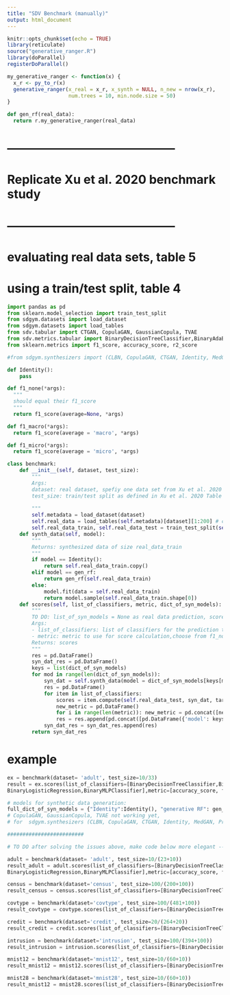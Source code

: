 ```yaml
---
title: "SDV Benchmark (manually)"
output: html_document
---
```

  
```r
knitr::opts_chunk$set(echo = TRUE)
library(reticulate)
source("generative_ranger.R")
library(doParallel)
registerDoParallel()
```

````r
my_generative_ranger <- function(x) {
  x_r <- py_to_r(x)
  generative_ranger(x_real = x_r, x_synth = NULL, n_new = nrow(x_r),
                    num.trees = 10, min.node.size = 50)
}
````

```python
def gen_rf(real_data):
  return r.my_generative_ranger(real_data)
```

# ------------------------------------------
# Replicate  Xu et al. 2020 benchmark study
# ------------------------------------------
# evaluating real data sets, table 5
# using a train/test split, table 4

````python
import pandas as pd
from sklearn.model_selection import train_test_split
from sdgym.datasets import load_dataset
from sdgym.datasets import load_tables
from sdv.tabular import CTGAN, CopulaGAN, GaussianCopula, TVAE
from sdv.metrics.tabular import BinaryDecisionTreeClassifier,BinaryAdaBoostClassifier,BinaryLogisticRegression,BinaryMLPClassifier
from sklearn.metrics import f1_score, accuracy_score, r2_score

#from sdgym.synthesizers import (CLBN, CopulaGAN, CTGAN, Identity, MedGAN, PrivBN, TableGAN, VEEGAN)

````

````python
def Identity(): 
    pass 

def f1_none(*args):
  """
  should equal their f1_score
  """
  return f1_score(average=None, *args)

def f1_macro(*args):
  return f1_score(average = 'macro', *args)

def f1_micro(*args):
  return f1_score(average = 'micro', *args)
````

```python

class benchmark:
    def __init__(self, dataset, test_size):
        """
        Args: 
        dataset: real dataset, spefiy one data set from Xu et al. 2020 Table 4,5
        test_size: train/test split as defined in Xu et al. 2020 Table 4
        
        """
        self.metadata = load_dataset(dataset)
        self.real_data = load_tables(self.metadata)[dataset][1:200] # comment out subset later
        self.real_data_train, self.real_data_test = train_test_split(self.real_data, test_size=test_size, random_state=2022)
    def synth_data(self, model):
        """ 
        Returns: synthesized data of size real_data_train
        """     
        if model == Identity():
            return self.real_data_train.copy()
        elif model == gen_rf:
            return gen_rf(self.real_data_train)
        else: 
            model.fit(data = self.real_data_train)
            return model.sample(self.real_data_train.shape[0])      
    def scores(self, list_of_classifiers, metric, dict_of_syn_models):
        """
        TO DO: list_of_syn_models = None as real data prediction, scores
        Args: 
        - list_of_classifiers: list of classifiers for the prediction task, subset of [BinaryDecisionTreeClassifier, BinaryAdaBoostClassifier,BinaryLogisticRegression, BinaryMLPClassifier]
        - metric: metric to use for score calculation,choose from f1_none, f1_micro, f1_macro, r2_score, accuracy_score
        Returns: scores
        """
        res = pd.DataFrame()
        syn_dat_res = pd.DataFrame()
        keys = list(dict_of_syn_models)
        for mod in range(len(dict_of_syn_models)):
            syn_dat = self.synth_data(model = dict_of_syn_models[keys[mod]])
            res = pd.DataFrame()
            for item in list_of_classifiers:
                scores = item.compute(self.real_data_test, syn_dat, target = "label", scorer = metric)
                new_metric = pd.DataFrame()
                for i in range(len(metric)): new_metric = pd.concat([new_metric, pd.DataFrame({metric[i].__name__ : [scores[i]] })], axis=1)
                res = res.append(pd.concat([pd.DataFrame({'model': keys[mod],'classifier': [item.__name__] }), new_metric], axis = 1))
            syn_dat_res = syn_dat_res.append(res)
        return syn_dat_res

```

# example
```python
ex = benchmark(dataset= 'adult', test_size=10/33)
result = ex.scores(list_of_classifiers=[BinaryDecisionTreeClassifier,BinaryAdaBoostClassifier,
BinaryLogisticRegression,BinaryMLPClassifier],metric=[accuracy_score, f1_none], dict_of_syn_models={"ID":Identity()})

```
```python
# models for synthetic data generation:
full_dict_of_syn_models = {"Identity":Identity(), "generative RF": gen_rf, "CTGAN":CTGAN()}
# CopulaGAN, GaussianCopula, TVAE not working yet, 
# for  sdgym.synthesizers (CLBN, CopulaGAN, CTGAN, Identity, MedGAN, PrivBN, TableGAN, VEEGAN) adapt .fit() procedure

#########################

# TO DO after solving the issues above, make code below more elegant --> bundle information on test_size, classifers, metrics etc. and loop over it

adult = benchmark(dataset= 'adult', test_size=10/(23+10))
result_adult = adult.scores(list_of_classifiers=[BinaryDecisionTreeClassifier,BinaryAdaBoostClassifier,
BinaryLogisticRegression,BinaryMLPClassifier],metric=[accuracy_score, f1_none], dict_of_syn_models= full_dict_of_syn_models)

census = benchmark(dataset='census', test_size=100/(200+100))
result_census = census.scores(list_of_classifiers=[BinaryDecisionTreeClassifier,BinaryAdaBoostClassifier,BinaryMLPClassifier],metric=[accuracy_score, f1_none], dict_of_syn_models= full_dict_of_syn_models)

covtype = benchmark(dataset='covtype', test_size=100/(481+100))
result_covtype = covtype.scores(list_of_classifiers=[BinaryDecisionTreeClassifier,BinaryMLPClassifier],metric=[accuracy_score, f1_micro, f1_macro], dict_of_syn_models= full_dict_of_syn_models)

credit = benchmark(dataset='credit', test_size=20/(264+20))
result_credit = credit.scores(list_of_classifiers=[BinaryDecisionTreeClassifier,BinaryAdaBoostClassifier,BinaryMLPClassifier],metric=[accuracy_score, f1_none], dict_of_syn_models= full_dict_of_syn_models)

intrusion = benchmark(dataset='intrusion', test_size=100/(394+100))
result_intrusion = intrusion.scores(list_of_classifiers=[BinaryDecisionTreeClassifier,BinaryMLPClassifier],metric=[accuracy_score, f1_micro, f1_macro], dict_of_syn_models= full_dict_of_syn_models)

mnist12 = benchmark(dataset='mnist12', test_size=10/(60+10))
result_mnist12 = mnist12.scores(list_of_classifiers=[BinaryDecisionTreeClassifier,BinaryLogisticRegression,BinaryMLPClassifier],metric=[accuracy_score, f1_micro, f1_macro], dict_of_syn_models= full_dict_of_syn_models)

mnist28 = benchmark(dataset='mnist28', test_size=10/(60+10))
result_mnist12 = mnist28.scores(list_of_classifiers=[BinaryDecisionTreeClassifier,BinaryLogisticRegression,BinaryMLPClassifier],metric=[accuracy_score, f1_micro, f1_macro], dict_of_syn_models= full_dict_of_syn_models)

````
